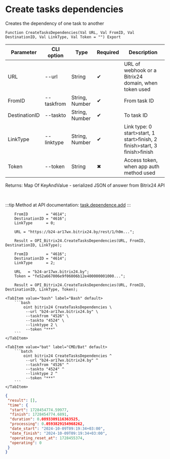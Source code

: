 ﻿---
sidebar_position: 23
---


# Create tasks dependencies
 Creates the dependency of one task to another



`Function CreateTasksDependencies(Val URL, Val FromID, Val DestinationID, Val LinkType, Val Token = "") Export`

  | Parameter | CLI option | Type | Required | Description |
  |-|-|-|-|-|
  | URL | --url | String | &#x2714; | URL of webhook or a Bitrix24 domain, when token used |
  | FromID | --taskfrom | String, Number | &#x2714; | From task ID |
  | DestinationID | --taskto | String, Number | &#x2714; | To task ID |
  | LinkType | --linktype | String, Number | &#x2714; | Link type: 0 start>start, 1 start>finish, 2 finish>start, 3 finish>finish |
  | Token | --token | String | &#x2716; | Access token, when app auth method used |

  
  Returns:  Map Of KeyAndValue - serialized JSON of answer from Bitrix24 API

<br/>

:::tip
Method at API documentation: [task.dependence.add](https://dev.1c-bitrix.ru/rest_help/tasks/task/dependence/task_dependence_add.php)
:::
<br/>



```bsl title="1C:Enterprise/OneScript code example"
    FromID        = "4614";
    DestinationID = "4616";
    LinkType      = 0;

    URL = "https://b24-ar17wx.bitrix24.by/rest/1/h0m...";

    Result = OPI_Bitrix24.CreateTasksDependencies(URL, FromID, DestinationID, LinkType);

    FromID        = "4616";
    DestinationID = "4614";
    LinkType      = 2;

    URL   = "b24-ar17wx.bitrix24.by";
    Token = "fe52a667006e9f06006b12e400000001000...";

    Result = OPI_Bitrix24.CreateTasksDependencies(URL, FromID, DestinationID, LinkType, Token);
```
 

 <Tabs>
  
    <TabItem value="bash" label="Bash" default>
        ```bash
            oint bitrix24 CreateTasksDependencies \
             --url "b24-ar17wx.bitrix24.by" \
             --taskfrom "4526" \
             --taskto "4524" \
             --linktype 2 \
             --token "***"
        ```
    </TabItem>
  
    <TabItem value="bat" label="CMD/Bat" default>
        ```batch
            oint bitrix24 CreateTasksDependencies ^
             --url "b24-ar17wx.bitrix24.by" ^
             --taskfrom "4526" ^
             --taskto "4524" ^
             --linktype 2 ^
             --token "***"
        ```
    </TabItem>
</Tabs>


```json title="Result"
{
 "result": [],
 "time": {
  "start": 1728454774.59977,
  "finish": 1728454774.6891,
  "duration": 0.0893309116363525,
  "processing": 0.0593829154968262,
  "date_start": "2024-10-09T09:19:34+03:00",
  "date_finish": "2024-10-09T09:19:34+03:00",
  "operating_reset_at": 1728455374,
  "operating": 0
 }
}
```
